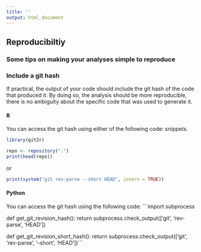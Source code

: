 ```yaml
---
title: ''
output: html_document
---
```


## Reproducibiltiy {#reproduce}

### Some tips on making your analyses simple to reproduce

### Include a git hash

If practical, the output of your code should include the git hash
of the code that produced it. By doing so, the analysis should be
more reproducible, there is no ambiguity about the specific code 
that was used to generate it.

#### R
You can access the git hash using either of the following code:
snippets.
```r
library(git2r)

repo <- repository(".")
print(head(repo))
```

or

```r
print(system("git rev-parse --short HEAD", intern = TRUE))
```

#### Python
You can access the git hash using the following code:
```import subprocess

def get_git_revision_hash():
    return subprocess.check_output(['git', 'rev-parse', 'HEAD'])

def get_git_revision_short_hash():
    return subprocess.check_output(['git', 'rev-parse', '--short', 'HEAD'])```
